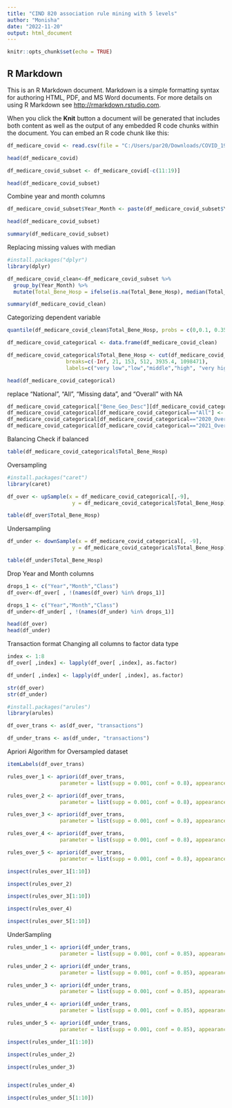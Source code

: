 ---
title: "CIND 820 association rule mining with 5 levels"
author: "Monisha"
date: "2022-11-20"
output: html_document
---

```{r setup, include=FALSE}
knitr::opts_chunk$set(echo = TRUE)
```

## R Markdown

This is an R Markdown document. Markdown is a simple formatting syntax for authoring HTML, PDF, and MS Word documents. For more details on using R Markdown see <http://rmarkdown.rstudio.com>.

When you click the **Knit** button a document will be generated that includes both content as well as the output of any embedded R code chunks within the document. You can embed an R code chunk like this:


```{r}
df_medicare_covid <- read.csv(file = "C:/Users/par20/Downloads/COVID_19_Hospitalization_Trends_Report_Data_file_20220526/COVID_19_Hospitalization_Trends_Report_Data_file_20220526.csv")
```
```{r}
head(df_medicare_covid)
```
```{r}
df_medicare_covid_subset <- df_medicare_covid[-c(11:19)]
```
```{r}
head(df_medicare_covid_subset)
```
Combine year and month columns
```{r}
df_medicare_covid_subset$Year_Month <- paste(df_medicare_covid_subset$Year, df_medicare_covid_subset$Month, sep="_")
```
```{r}
head(df_medicare_covid_subset)
```



```{r}
summary(df_medicare_covid_subset)
```





Replacing missing values with median
```{r}
#install.packages("dplyr")
library(dplyr)
```
```{r}
df_medicare_covid_clean<-df_medicare_covid_subset %>%
  group_by(Year_Month) %>%
  mutate(Total_Bene_Hosp = ifelse(is.na(Total_Bene_Hosp), median(Total_Bene_Hosp, na.rm = T), Total_Bene_Hosp))
```
```{r}
summary(df_medicare_covid_clean)

```








Categorizing dependent variable
```{r}
quantile(df_medicare_covid_clean$Total_Bene_Hosp, probs = c(0,0.1, 0.35, 0.65, 0.9,1))
```



```{r}
df_medicare_covid_categorical <- data.frame(df_medicare_covid_clean)
```


```{r}
df_medicare_covid_categorical$Total_Bene_Hosp <- cut(df_medicare_covid_clean$Total_Bene_Hosp, 
                   breaks=c(-Inf, 21, 153, 512, 3935.4, 1098471), 
                   labels=c("very low","low","middle","high", "very high"))
```


```{r}
head(df_medicare_covid_categorical)
```
replace "National", "All", "Missing data", and "Overall" with NA

```{r}
df_medicare_covid_categorical["Bene_Geo_Desc"][df_medicare_covid_categorical["Bene_Geo_Desc"] == "National"] <- NA
df_medicare_covid_categorical[df_medicare_covid_categorical=="All"] <- NA
df_medicare_covid_categorical[df_medicare_covid_categorical=="2020_Overall"] <- NA
df_medicare_covid_categorical[df_medicare_covid_categorical=="2021_Overall"] <- NA
```

Balancing
Check if balanced
```{r}
table(df_medicare_covid_categorical$Total_Bene_Hosp)
```



Oversampling
```{r}
#install.packages("caret")
library(caret)
```


```{r}
df_over <- upSample(x = df_medicare_covid_categorical[,-9],
                     y = df_medicare_covid_categorical$Total_Bene_Hosp)
```
```{r}
table(df_over$Total_Bene_Hosp)
```
Undersampling

```{r}
df_under <- downSample(x = df_medicare_covid_categorical[, -9],
                     y = df_medicare_covid_categorical$Total_Bene_Hosp)
```
```{r}
table(df_under$Total_Bene_Hosp)
```

Drop Year and Month columns
```{r}
drops_1 <- c("Year","Month","Class")
df_over<-df_over[ , !(names(df_over) %in% drops_1)]

drops_1 <- c("Year","Month","Class")
df_under<-df_under[ , !(names(df_under) %in% drops_1)]

```



```{r}
head(df_over)
head(df_under)
```


Transaction format
Changing all columns to factor data type
```{r}
index <- 1:8
df_over[ ,index] <- lapply(df_over[ ,index], as.factor)
```


```{r}
df_under[ ,index] <- lapply(df_under[ ,index], as.factor)
```
```{r}
str(df_over)
str(df_under)
```



```{r}
#install.packages("arules")
library(arules)
```

```{r}
df_over_trans <- as(df_over, "transactions")

```
```{r}
df_under_trans <- as(df_under, "transactions")
```

Apriori Algorithm for Oversampled dataset
```{r}
itemLabels(df_over_trans)
```

```{r}
rules_over_1 <- apriori(df_over_trans,
                 parameter = list(supp = 0.001, conf = 0.8), appearance = list(rhs=c("Total_Bene_Hosp=very low")))

rules_over_2 <- apriori(df_over_trans,
                 parameter = list(supp = 0.001, conf = 0.8), appearance = list(rhs=c("Total_Bene_Hosp=low")))

rules_over_3 <- apriori(df_over_trans,
                 parameter = list(supp = 0.001, conf = 0.8), appearance = list(rhs=c("Total_Bene_Hosp=middle")))

rules_over_4 <- apriori(df_over_trans,
                 parameter = list(supp = 0.001, conf = 0.8), appearance = list(rhs=c("Total_Bene_Hosp=high")))

rules_over_5 <- apriori(df_over_trans,
                 parameter = list(supp = 0.001, conf = 0.8), appearance = list(rhs=c("Total_Bene_Hosp=very high")))
```

```{r}
inspect(rules_over_1[1:10])
```

```{r}
inspect(rules_over_2)
```
```{r}
inspect(rules_over_3[1:10])
```
```{r}
inspect(rules_over_4)
```
```{r}
inspect(rules_over_5[1:10])
```

UnderSampling
```{r}
rules_under_1 <- apriori(df_under_trans,
                 parameter = list(supp = 0.001, conf = 0.85), appearance = list(rhs=c("Total_Bene_Hosp=very low")))

rules_under_2 <- apriori(df_under_trans,
                 parameter = list(supp = 0.001, conf = 0.85), appearance = list(rhs=c("Total_Bene_Hosp=low")))

rules_under_3 <- apriori(df_under_trans,
                 parameter = list(supp = 0.001, conf = 0.85), appearance = list(rhs=c("Total_Bene_Hosp=middle")))

rules_under_4 <- apriori(df_under_trans,
                 parameter = list(supp = 0.001, conf = 0.85), appearance = list(rhs=c("Total_Bene_Hosp=high")))

rules_under_5 <- apriori(df_under_trans,
                 parameter = list(supp = 0.001, conf = 0.85), appearance = list(rhs=c("Total_Bene_Hosp=very high")))
```
```{r}
inspect(rules_under_1[1:10])
```
```{r}
inspect(rules_under_2)
```
```{r}
inspect(rules_under_3)
```
```{r}
```
```{r}
inspect(rules_under_4)
```
```{r}
inspect(rules_under_5[1:10])
```


